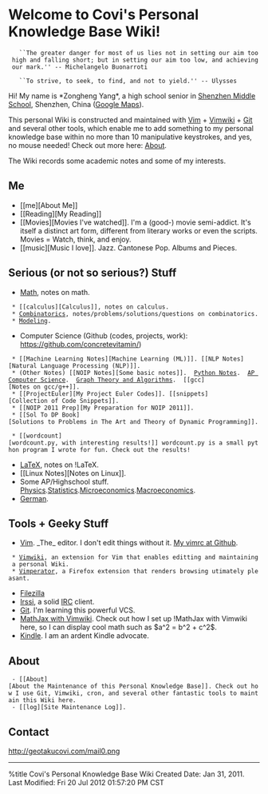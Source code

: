 = Welcome to Covi's Personal Knowledge Base Wiki! =

    ``The greater danger for most of us lies not in setting our aim too high and falling short; but in setting our aim too low, and achieving our mark.'' -- Michelangelo Buonarroti

    ``To strive, to seek, to find, and not to yield.'' -- Ulysses

Hi! My name is *Zongheng Yang*, a high school senior in [http://www.shenzhong.net Shenzhen Middle School], Shenzhen, China ([http://maps.google.com/maps?q=shenzhen,+china&hl=en&client=firefox-a&gl=us&z=10&vpsrc=0 Google Maps]). 

This personal Wiki is constructed and maintained with [http://www.vim.org/ Vim] + [http://code.google.com/p/vimwiki/ Vimwiki] + [http://git-scm.com Git] and several other tools, which enable me to add something to my personal knowledge base within no more than 10 manipulative keystrokes, and yes, no mouse needed! Check out more here: [[About]].

The Wiki records some academic notes and some of my interests.

== Me ==
* [[me][About Me]]
* [[Reading][My Reading]]
* [[Movies][Movies I've watched]]. I'm a (good-) movie semi-addict. It's itself a distinct art form, different from literary works or even the scripts. Movies = Watch, think, and enjoy.
* [[music][Music I love]]. Jazz. Cantonese Pop. Albums and Pieces.
<!-- [[Pastebin][My Pastebin for Random Stuff]] (Only for personal use; not much value here.) -->

== Serious (or not so serious?) Stuff ==
* [[Math]], notes on math.
  * [[calculus][Calculus]], notes on calculus.
  * [[Combinatorics]], notes/problems/solutions/questions on combinatorics.
  * [[Modeling]].
* Computer Science (Github (codes, projects, work): https://github.com/concretevitamin/)
  * [[Machine Learning Notes][Machine Learning (ML)]]. [[NLP Notes][Natural Language Processing (NLP)]].
  * (Other Notes) [[NOIP Notes][Some basic notes]].  [[Python Notes]].  [[AP Computer Science]].  [[Graph Theory and Algorithms]].  [[gcc][Notes on gcc/g++]]. 
  * [[ProjectEuler][My Project Euler Codes]]. [[snippets][Collection of Code Snippets]].
  * [[NOIP 2011 Prep][My Preparation for NOIP 2011]].
  * [[Sol To DP Book][Solutions to Problems in The Art and Theory of Dynamic Programming]]. 
  * [[wordcount][wordcount.py, with interesting results!]] wordcount.py is a small python program I wrote for fun. Check out the results!
* [[LaTeX]], notes on !LaTeX.
* [[Linux Notes][Notes on Linux]].
* Some AP/Highschool stuff. [[Physics]].[[Statistics]].[[Microeconomics]].[[Macroeconomics]].
* [[German]].

== Tools + Geeky Stuff ==
* [[Vim]]. _The_ editor. I don't edit things without it. [https://github.com/concretevitamin/vim_config My vimrc at Github].
  * [[Vimwiki]], an extension for Vim that enables editting and maintaining a personal Wiki.
  * [[Vimperator]], a Firefox extension that renders browsing utimately pleasant.
* [[Filezilla]]
* [[Irssi]], a solid [http://en.wikipedia.org/wiki/Internet_Relay_Chat IRC] client.
* [[Git]]. I'm learning this powerful VCS. 
* [[MathJax with Vimwiki]]. Check out how I set up !MathJax with Vimwiki here, so I can display cool math such as $a^2 = b^2 + c^2$.
* [[Kindle]]. I am an ardent Kindle advocate.

== About ==
  - [[About][About the Maintenance of this Personal Knowledge Base]]. Check out how I use Git, Vimwiki, cron, and several other fantastic tools to maintain this Wiki here. 
  - [[log][Site Maintenance Log]].
 
== Contact ==
http://geotakucovi.com/mail0.png

--------
%title Covi's Personal Knowledge Base Wiki
Created Date: Jan 31, 2011.<br />
<!-- Put cursor on "F" and press <F5> to renew the datestamp. -->
Last Modified: Fri 20 Jul 2012 01:57:20 PM CST
